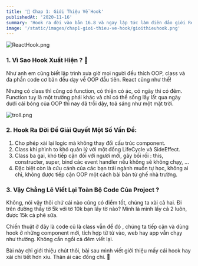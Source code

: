 ```yaml
---
title: '💎 Chap 1: Giới Thiệu Về Hook'
publishedAt: '2020-11-16'
summary: 'Hook ra đời vào bản 16.8 và ngay lập tức làm điên đảo giới React. Vậy nó là gì mà nhà nhà, người người đều lao vào xài?'
image: '/static/images/chap1-gioi-thieu-ve-hook/gioithieuhook.png'
---
```


![ReactHook.png](https://images.viblo.asia/d1503bf1-3ca9-4e24-9464-4a9e538b73e4.png)

### 1. Vì Sao Hook Xuất Hiện ? 🚀

Như anh em cũng biết lập trình xưa giờ mọi người đều thích OOP, class và đa phần code cơ bản đều dạy về OOP đầu tiên. React cũng như thế!

Nhưng có class thì cũng có function, có thiện có ác, có ngày thì có đêm. Function tuy là một trường phái khác và chỉ có thể sống lây lất qua ngày dưới cái bóng của OOP thì nay đã trỗi dậy, toả sáng như một mặt trời.

![troll.png](https://i.pinimg.com/564x/99/40/77/9940774d8cee5db0e7c5309d26838f3e.jpg)

### 2. Hook Ra Đời Để Giải Quyết Một Số Vấn Đề:

1.  Cho phép xài lại logic mà không thay đổi cấu trúc component.
2.  Class khi phình to khó quản lý với một đống LifeCycle và SideEffect.
3.  Class ba gai, khó tiếp cận đối với người mới, gây bối rối : this, constructer, super, bind các event handler nếu không sẽ không chạy, ...
4.  Đặc biệt còn là cứu cánh của các bạn trái ngành muốn tự học, không ai chỉ, không được tiếp cận OOP một cách bài bản từ ghế nhà trường.

### 3. Vậy Chằng Lẽ Viết Lại Toàn Bộ Code Của Project ?

Không, nói vậy thôi chứ cái nào cũng có điểm tốt, chúng ta xài cả hai. Đi trên đường thấy tờ 5k với tờ 10k bạn lấy tờ nào? Mình là mình lấy cả 2 luôn, được 15k cà phê sữa.

Chiến thuật ở đây là code cũ là class vẫn để đó , chúng ta tiếp cận và dùng hook ở những component mới, tích hợp từ từ vào, web hay app vẫn chạy như thường. Không cần ngồi cả đêm viết lại.

Bài này chỉ giới thiệu chút thôi, bài sau mình viết giới thiệu mấy cái hook hay xài chi tiết hơn xíu. Thân ái các đồng chí. 🎉
